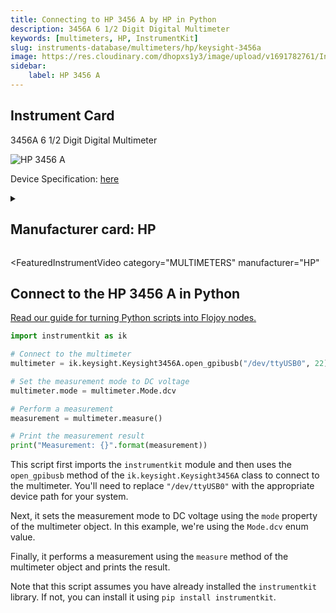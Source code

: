 ```yaml
---
title: Connecting to HP 3456 A by HP in Python
description: 3456A 6 1/2 Digit Digital Multimeter
keywords: [multimeters, HP, InstrumentKit] 
slug: instruments-database/multimeters/hp/keysight-3456a 
image: https://res.cloudinary.com/dhopxs1y3/image/upload/v1691782761/Instruments/Multimeters/Keysight-3456A/Keysight-3456A.jpg
sidebar:
    label: HP 3456 A 
---
```



## Instrument Card

3456A 6 1/2 Digit Digital Multimeter

![HP 3456 A](https://res.cloudinary.com/dhopxs1y3/image/upload/v1691782761/Instruments/Multimeters/Keysight-3456A/Keysight-3456A.jpg)

Device Specification: [here](/instruments-database/all-instruments)

<details style={{ marginTop: "15px"}}>
<summary><h2 style={{display:'inline'}}>Manufacturer card: HP</h2></summary>

![HP](https://res.cloudinary.com/dhopxs1y3/image/upload/v1692125999/Instruments/Vendor%20Logos/HP.png)

Keysight Technologies, or Keysight, is an American company that manufactures electronics test and measurement equipment and software

- Headquarters: USA
- Yearly Revenue (millions, USD): 5420
- Vendor Website: [here](https://www.keysight.com/us/en/home.html)

</details>


<FeaturedInstrumentVideo
  category="MULTIMETERS"
  manufacturer="HP"
></FeaturedInstrumentVideo>

## Connect to the HP 3456 A in Python

[Read our guide for turning Python scripts into Flojoy nodes.](https://docs.flojoy.ai/contribution/blocks/custom-flojoy-block/)


<Tabs>

<TabItem value="Flojoy" label="Flojoy" className="flojoy-instrument-tabs">

<NodeCardCollection category='MULTIMETERS' manufacturer='HP'></NodeCardCollection>

</TabItem>
<TabItem value="InstrumentKit" label="InstrumentKit">


```python
import instrumentkit as ik

# Connect to the multimeter
multimeter = ik.keysight.Keysight3456A.open_gpibusb("/dev/ttyUSB0", 22)

# Set the measurement mode to DC voltage
multimeter.mode = multimeter.Mode.dcv

# Perform a measurement
measurement = multimeter.measure()

# Print the measurement result
print("Measurement: {}".format(measurement))
```

This script first imports the `instrumentkit` module and then uses the `open_gpibusb` method of the `ik.keysight.Keysight3456A` class to connect to the multimeter. You'll need to replace `"/dev/ttyUSB0"` with the appropriate device path for your system.

Next, it sets the measurement mode to DC voltage using the `mode` property of the multimeter object. In this example, we're using the `Mode.dcv` enum value.

Finally, it performs a measurement using the `measure` method of the multimeter object and prints the result.

Note that this script assumes you have already installed the `instrumentkit` library. If not, you can install it using `pip install instrumentkit`.

</TabItem>
</Tabs>